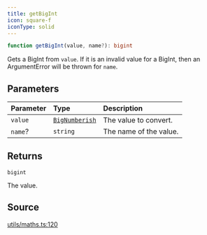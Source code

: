 ```yaml
---
title: getBigInt
icon: square-f
iconType: solid
---
```


```ts
function getBigInt(value, name?): bigint
```

Gets a BigInt from `value`. If it is an invalid value for a BigInt, then an ArgumentError will be thrown for `name`.

## Parameters

| Parameter | Type | Description |
| :------ | :------ | :------ |
| `value` | [`BigNumberish`](/sdk/content/type-aliases/BigNumberish) | The value to convert. |
| `name`? | `string` | The name of the value. |

## Returns

`bigint`

The value.

## Source

[utils/maths.ts:120](https://github.com/dominant-strategies/quais.js/blob/34dd1c3fe474205b813976f3c7b5590c86d3fcd2/src/utils/maths.ts#L120)
